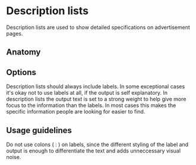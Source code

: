 # Description lists

Description lists are used to show detailed specifications on advertisement pages.

<Imagefullwidth image="bcoming-soon.svg" title="Description list example" />

<TableOfContents />

## Anatomy

<Imagefullwidth image="coming-soon.svg" title="Description list anatomy example" />

## Options

<Guideline title="Label">
    Description lists should always include labels. In some exceptional cases it's okay not to use labels at all, if the output is self explanatory.
</Guideline>

<Guideline title="Hierarchy">
    In description lists the output text is set to a strong weight to help give more focus to the information than the labels. In most cases this makes the specific information people are looking for easier to find.
</Guideline>

## Usage guidelines

<Guideline title="No colon neccessary">
    Do not use colons ( : ) on labels, since the different styling of the label and output is enough to differentiate the text and adds unneccessary visual noise.
</Guideline>
